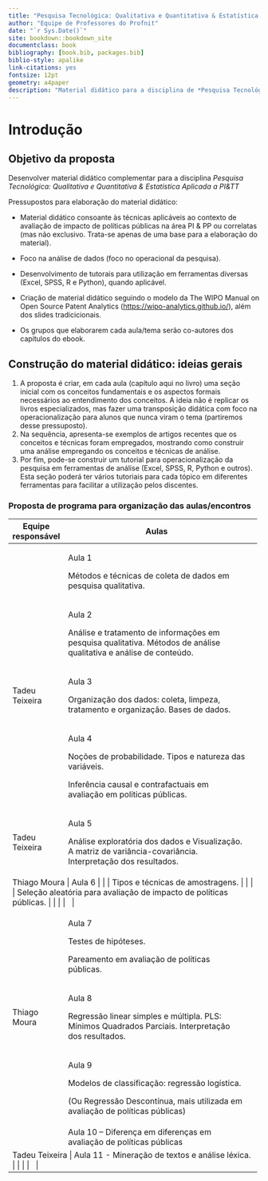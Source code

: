 ```yaml
---
title: "Pesquisa Tecnológica: Qualitativa e Quantitativa & Estatística Aplicada a PI&TT"
author: "Equipe de Professores do Profnit"
date: "`r Sys.Date()`"
site: bookdown::bookdown_site
documentclass: book
bibliography: [book.bib, packages.bib]
biblio-style: apalike
link-citations: yes
fontsize: 12pt 
geometry: a4paper
description: "Material didático para a disciplina de *Pesquisa Tecnológica: Qualitativa e Quantitativa & Estatística Aplicada a PI&TT*."
---
```


# Introdução

## Objetivo da proposta

Desenvolver material didático complementar para a disciplina *Pesquisa Tecnológica: Qualitativa e Quantitativa & Estatística Aplicada a PI&TT*

Pressupostos para elaboração do material didático:

-   Material didático consoante às técnicas aplicáveis ao contexto de avaliação de impacto de políticas públicas na área PI & PP ou correlatas (mas não exclusivo. Trata-se apenas de uma base para a elaboração do material).

-   Foco na análise de dados (foco no operacional da pesquisa).

-   Desenvolvimento de tutorais para utilização em ferramentas diversas (Excel, SPSS, R e Python), quando aplicável.

-   Criação de material didático seguindo o modelo da The WIPO Manual on Open Source Patent Analytics (<https://wipo-analytics.github.io/>), além dos slides tradicicionais.

-   Os grupos que elaborarem cada aula/tema serão co-autores dos capítulos do ebook.

## Construção do material didático: ideias gerais

1.  A proposta é criar, em cada aula (capítulo aqui no livro) uma seção inicial com os conceitos fundamentais e os aspectos formais necessários ao entendimento dos conceitos. A ideia não é replicar os livros especializados, mas fazer uma transposição didática com foco na operacionalização para alunos que nunca viram o tema (partiremos desse pressuposto).
2.  Na sequência, apresenta-se exemplos de artigos recentes que os conceitos e técnicas foram empregados, mostrando como construir uma análise empregando os conceitos e técnicas de análise.
3.  Por fim, pode-se construir um tutorial para operacionalização da pesquisa em ferramentas de análise (Excel, SPSS, R, Python e outros). Esta seção poderá ter vários tutoriais para cada tópico em diferentes ferramentas para facilitar a utilização pelos discentes.

### Proposta de programa para organização das aulas/encontros

+--------------------+--------------------------------------------------------------------------------------------------------------------+
| Equipe responsável | Aulas                                                                                                              |
+====================+====================================================================================================================+
|                    | Aula 1                                                                                                             |
|                    |                                                                                                                    |
|                    | Métodos e técnicas de coleta de dados em pesquisa qualitativa.                                                     |
|                    |                                                                                                                    |
|                    |                                                                                                                    |
+--------------------+--------------------------------------------------------------------------------------------------------------------+
|                    | Aula 2                                                                                                             |
|                    |                                                                                                                    |
|                    | Análise e tratamento de informações em pesquisa qualitativa. Métodos de análise qualitativa e análise de conteúdo. |
|                    |                                                                                                                    |
|                    |                                                                                                                    |
+--------------------+--------------------------------------------------------------------------------------------------------------------+
| Tadeu Teixeira     | Aula 3                                                                                                             |
|                    |                                                                                                                    |
|                    | Organização dos dados: coleta, limpeza, tratamento e organização. Bases de dados.                                  |
+--------------------+--------------------------------------------------------------------------------------------------------------------+
|                    | Aula 4                                                                                                             |
|                    |                                                                                                                    |
|                    |                                                                                                                    |
|                    |                                                                                                                    |
|                    | Noções de probabilidade. Tipos e natureza das variáveis.                                                           |
|                    |                                                                                                                    |
|                    | Inferência causal e contrafactuais em avaliação em políticas públicas.                                             |
|                    |                                                                                                                    |
|                    |                                                                                                                    |
+--------------------+--------------------------------------------------------------------------------------------------------------------+
| Tadeu Teixeira     | Aula 5                                                                                                             |
|                    |                                                                                                                    |
|                    | Análise exploratória dos dados e Visualização.  A matriz de variância-covariância. Interpretação dos resultados.   |
|                    |                                                                                                                    |
|                    |                                                                                                                    |
|                    |                                                                                                                    |
|                    |                                                                                                                    |
+--------------------+--------------------------------------------------------------------------------------------------------------------+
|   Thiago Moura      | Aula 6                                                                                                             |
|                    |                                                                                                                    |
|                    | Tipos e técnicas de amostragens.                                                                                   |
|                    |                                                                                                                    |
|                    | Seleção aleatória para avaliação de impacto de políticas públicas.                                                 |
|                    |                                                                                                                    |
|                    |                                                                                                                    |
+--------------------+--------------------------------------------------------------------------------------------------------------------+
|                    | Aula 7                                                                                                             |
|                    |                                                                                                                    |
|                    | Testes de hipóteses.                                                                                               |
|                    |                                                                                                                    |
|                    | Pareamento em avaliação de políticas públicas.                                                                     |
+--------------------+--------------------------------------------------------------------------------------------------------------------+
| Thiago Moura       | Aula 8                                                                                                             |
|                    |                                                                                                                    |
|                    | Regressão linear simples e múltipla. PLS: Mínimos Quadrados Parciais. Interpretação dos resultados.                |
|                    |                                                                                                                    |
|                    |                                                                                                                    |
|                    |                                                                                                                    |
|                    |                                                                                                                    |
|                    |                                                                                                                    |
|                    |                                                                                                                    |
+--------------------+--------------------------------------------------------------------------------------------------------------------+
|                    | Aula 9                                                                                                             |
|                    |                                                                                                                    |
|                    | Modelos de classificação: regressão logística.                                                                     |
|                    |                                                                                                                    |
|                    |                                                                                                                    |
|                    |                                                                                                                    |
|                    | (Ou Regressão Descontínua, mais utilizada em avaliação de políticas públicas)                                      |
|                    |                                                                                                                    |
|                    |                                                                                                                    |
+--------------------+--------------------------------------------------------------------------------------------------------------------+
|                    | Aula 10 -- Diferença em diferenças em avaliação de políticas públicas                                              |
|                    |                                                                                                                    |
|                    |                                                                                                                    |
+--------------------+--------------------------------------------------------------------------------------------------------------------+
| Tadeu  Teixeira   | Aula 11 - Mineração de textos e análise léxica.                                                                    |
|                    |                                                                                                                    |
|                    |                                                                                                                    |
+--------------------+--------------------------------------------------------------------------------------------------------------------+
